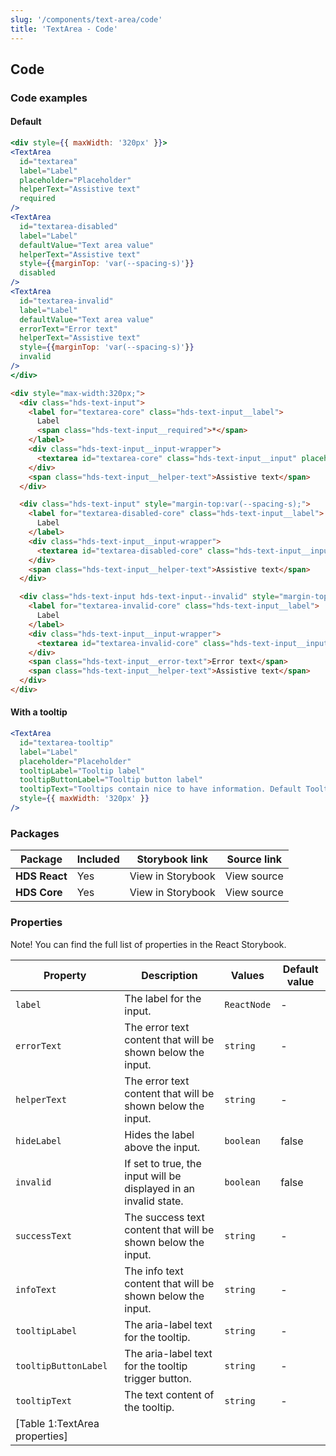 ```yaml
---
slug: '/components/text-area/code'
title: 'TextArea - Code'
---
```




## Code

### Code examples 

#### Default
<Playground>

```jsx
<div style={{ maxWidth: '320px' }}>
<TextArea
  id="textarea"
  label="Label"
  placeholder="Placeholder"
  helperText="Assistive text"
  required
/>
<TextArea
  id="textarea-disabled"
  label="Label"
  defaultValue="Text area value"
  helperText="Assistive text"
  style={{marginTop: 'var(--spacing-s)'}}
  disabled
/>
<TextArea
  id="textarea-invalid"
  label="Label"
  defaultValue="Text area value"
  errorText="Error text"
  helperText="Assistive text"
  style={{marginTop: 'var(--spacing-s)'}}
  invalid
/>
</div>
```

```html
<div style="max-width:320px;">
  <div class="hds-text-input">
    <label for="textarea-core" class="hds-text-input__label">
      Label
      <span class="hds-text-input__required">*</span>
    </label>
    <div class="hds-text-input__input-wrapper">
      <textarea id="textarea-core" class="hds-text-input__input" placeholder="Placeholder" required></textarea>
    </div>
    <span class="hds-text-input__helper-text">Assistive text</span>
  </div>

  <div class="hds-text-input" style="margin-top:var(--spacing-s);">
    <label for="textarea-disabled-core" class="hds-text-input__label">
      Label
    </label>
    <div class="hds-text-input__input-wrapper">
      <textarea id="textarea-disabled-core" class="hds-text-input__input" disabled>Text area value</textarea>
    </div>
    <span class="hds-text-input__helper-text">Assistive text</span>
  </div>

  <div class="hds-text-input hds-text-input--invalid" style="margin-top:var(--spacing-s);">
    <label for="textarea-invalid-core" class="hds-text-input__label">
      Label
    </label>
    <div class="hds-text-input__input-wrapper">
      <textarea id="textarea-invalid-core" class="hds-text-input__input">Text area value</textarea>
    </div>
    <span class="hds-text-input__error-text">Error text</span>
    <span class="hds-text-input__helper-text">Assistive text</span>
  </div>
</div>
```

</Playground>

#### With a tooltip
<Playground>

```jsx
<TextArea
  id="textarea-tooltip"
  label="Label"
  placeholder="Placeholder"
  tooltipLabel="Tooltip label"
  tooltipButtonLabel="Tooltip button label"
  tooltipText="Tooltips contain nice to have information. Default Tooltip contents should not be longer than two to three sentences. For longer descriptions, provide a link to a separate page."
  style={{ maxWidth: '320px' }}
/>
```

</Playground>

### Packages
| Package           | Included                      | Storybook link                                                                                                                      | Source link   |
| ----------------- | ----------------------------- | ----------------------------------------------------------------------------------------------------------------------------------- | ------------- |
| **HDS React**     | <IconCheckCircleFill /> Yes   | <ExternalLink href="/storybook/react/?path=/story/components-textarea--default">View in Storybook</ExternalLink> | <ExternalLink href="https://github.com/City-of-Helsinki/helsinki-design-system/tree/master/packages/react/src/components/textInput">View source</ExternalLink> |
| **HDS Core**      | <IconCheckCircleFill /> Yes   | <ExternalLink href="/storybook/core/?path=/story/components-textarea--default">View in Storybook</ExternalLink> | <ExternalLink href="https://github.com/City-of-Helsinki/helsinki-design-system/tree/master/packages/core/src/components/text-input">View source</ExternalLink> |

### Properties
Note! You can find the full list of properties in the <ExternalLink href="/storybook/react/?path=/docs/components-textarea--default">React Storybook.</ExternalLink>

| Property             | Description                                                      | Values      | Default value |
| -------------------- | ---------------------------------------------------------------- | ----------- | ------------- |
| `label`              | The label for the input.                                         | `ReactNode` | -             |
| `errorText`          | The error text content that will be shown below the input.       | `string`    | -             |
| `helperText`         | The error text content that will be shown below the input.       | `string`    | -             |
| `hideLabel`          | Hides the label above the input.                                 | `boolean`   | false         |
| `invalid`            | If set to true, the input will be displayed in an invalid state. | `boolean`   | false         |
| `successText`        | The success text content that will be shown below the input.     | `string`    | -             |
| `infoText`           | The info text content that will be shown below the input.        | `string`    | -             |
| `tooltipLabel`       | The aria-label text for the tooltip.                             | `string`    | -             |
| `tooltipButtonLabel` | The aria-label text for the tooltip trigger button.              | `string`    | -             |
| `tooltipText`        | The text content of the tooltip.                                 | `string`    | -             |
[Table 1:TextArea properties]|
